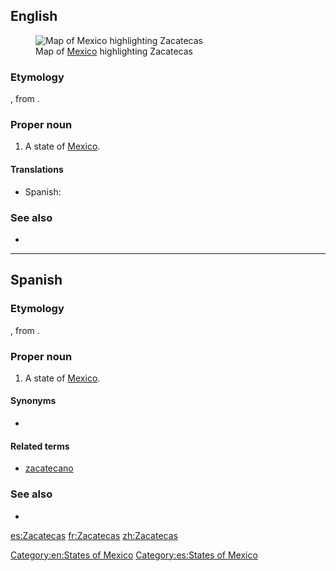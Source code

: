 ==English==
[[File:Mexico_map,_MX-ZAC.svg|thumb|Map of [[Mexico]] highlighting Zacatecas]]
===Etymology===
{{etyl|nah}} {{term|zacatecah|zacatēcah|people of the place of grass}}, from {{term|zacatl||grass|lang=nah}}.

===Proper noun===
{{en-proper noun}}

# A state of [[Mexico]].

====Translations====
{{trans-top|state of Mexico}}
*Spanish: {{t+|es|Zacatecas|m}}
{{trans-mid}}
{{trans-bottom}}

===See also===
*{{pedialite}}

[[Category:en:States of Mexico]]

----

==Spanish==

===Etymology===
{{etyl|nah|es}} {{term|zacatecah|zacatēcah|people of the place of grass}}, from {{term|zacatl||grass|lang=nah}}.

===Proper noun===
{{es-proper noun|m}}

# A state of [[Mexico]].

====Synonyms====
* {{l|es|ZA}} {{qualifier|abbreviation}}

====Related terms====
*[[zacatecano]]

===See also===
* {{pedialite|lang=es}}

[[Category:es:States of Mexico]]

[[es:Zacatecas]]
[[fr:Zacatecas]]
[[zh:Zacatecas]]